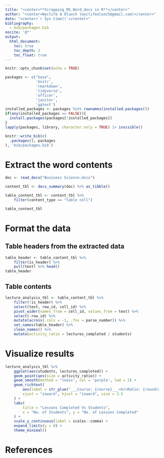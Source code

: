 ```yaml
---
title: "<center>**Scrapping_MS_Word_docx in R**</center>"
author: "<center>Wyclife A Oluoch (wyclifeoluoch@gmail.com)</center>"
date: "<center>`r Sys.time()`</center>"
bibliography: 
  - bib/packages.bib
nocite: '@*'
output: 
  html_document:
    toc: true
    toc_depth: 2
    toc_float: true
---
```


```r
knitr::opts_chunk$set(echo = TRUE)
```


```r
packages <- c("base",
              'knitr',
              'rmarkdown',
              'tidyverse',
              'officer',
              'janitor',
              'ggtext')
installed_packages <- packages %in% rownames(installed.packages())
if(any(installed_packages == FALSE)){
  install.packages(packages[!installed_packages])
}
lapply(packages, library, character.only = TRUE) |> invisible()
```

```r
knitr::write_bib(c(
  .packages(), packages
), 'bib/packages.bib')
```

# Extract the word contents

```r
doc <- read_docx("Business Science.docx")

content_tbl <- docx_summary(doc) %>% as_tibble()

table_content_tbl <- content_tbl %>%
    filter(content_type == "table cell")

table_content_tbl

```

# Format the data

## Table headers from the extracted data

```r
table_header <- table_content_tbl %>%
    filter(is_header) %>%
    pull(text) %>% head()
table_header
```

## Table contents

```r
lecture_analysis_tbl <- table_content_tbl %>%
    filter(!is_header) %>%
    select(text, row_id, cell_id) %>%
    pivot_wider(names_from = cell_id, values_from = text) %>%
    select(-row_id) %>%
    mutate(across(.cols = -1, .fns = parse_number)) %>%
    set_names(table_header) %>%
    clean_names() %>%
    mutate(activity_ratio = lectures_completed / students)
```

# Visualize results

```r
lecture_analysis_tbl %>%
    ggplot(aes(students, lectures_completed)) +
    geom_point(aes(size = activity_ratio)) +
    geom_smooth(method = "loess", col = 'purple', lwd = 2) +
    geom_richtext(
        aes(label = str_glue("___Course: {course}___<br>Ratio: {round(activity_ratio)}")),
        vjust = "inward", hjust = "inward", size = 3.5
    ) +
    labs(
        title = "Lessons Completed Vs Students",
        x = "No. of Students", y = "No. of Lessons Completed"
    ) +
    scale_y_continuous(label = scales::comma) +
    expand_limits(y = 0) +
    theme_minimal()
```

# References
